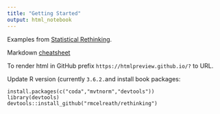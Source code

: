 ```yaml
---
title: "Getting Started"
output: html_notebook
---
```


Examples from [Statistical Rethinking](https://xcelab.net/rm/statistical-rethinking/).

Markdown [cheatsheet](https://rstudio.com/wp-content/uploads/2015/02/rmarkdown-cheatsheet.pdf)

To render html in GitHub prefix `https://htmlpreview.github.io/?` to URL.

Update R version (currently `3.6.2.`and install book packages:
```
install.packages(c("coda","mvtnorm","devtools"))
library(devtools)
devtools::install_github("rmcelreath/rethinking")
```